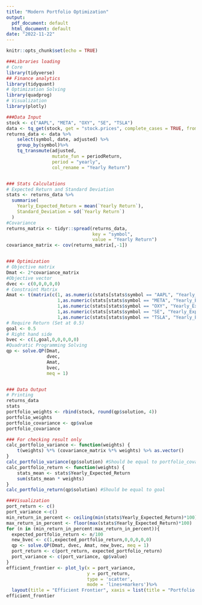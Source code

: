 ---
title: "Modern Portfolio Optimization"
output:
  pdf_document: default
  html_document: default
date: "2022-11-22"
---

```{r setup, include=FALSE}
knitr::opts_chunk$set(echo = TRUE)

###Libraries loading
# Core
library(tidyverse)
## Finance analytics
library(tidyquant)
# Optimization Solving
library(quadprog)
# Visualization 
library(plotly)
```

```{r}
###Data Input
stock <- c("AAPL", "META", "OXY", "SE", "TSLA")
data <- tq_get(stock, get = "stock.prices", complete_cases = TRUE, from = "2017-01-01", to = TODAY())
returns_data <- data %>%
    select(symbol, date, adjusted) %>%
    group_by(symbol)%>%
    tq_transmute(adjusted, 
                 mutate_fun = periodReturn, 
                 period = "yearly", 
                 col_rename = "Yearly Return")


### Stats Calculations
# Expected Return and Standard Deviation
stats <- returns_data %>%
  summarise(
    Yearly_Expected_Return = mean(`Yearly Return`),
    Standard_Deviation = sd(`Yearly Return`)
  )
#Covariance
returns_matrix <- tidyr::spread(returns_data, 
                                key = "symbol", 
                                value = "Yearly Return")
covariance_matrix <- cov(returns_matrix[,-1])


### Optimization
# Objective matrix
Dmat <- 2*covariance_matrix
#Objective vector
dvec <- c(0,0,0,0,0)
# Constraint Matrix
Amat <- t(matrix(c(1, as.numeric(stats[stats$symbol == "AAPL", "Yearly_Expected_Return"]),1,0,0,0,0,
                   1,as.numeric(stats[stats$symbol == "META", "Yearly_Expected_Return"]),0,1,0,0,0,
                   1,as.numeric(stats[stats$symbol == "OXY", "Yearly_Expected_Return"]),0,0,1,0,0,
                   1,as.numeric(stats[stats$symbol == "SE", "Yearly_Expected_Return"]),0,0,0,1,0,
                   1,as.numeric(stats[stats$symbol == "TSLA", "Yearly_Expected_Return"]),0,0,0,0,1),7,5))
# Require Return (Set at 0.5)
goal <- 0.5
# Right hand side
bvec <- c(1,goal,0,0,0,0,0)
#Quadratic Programming Solving
qp <- solve.QP(Dmat, 
               dvec, 
               Amat, 
               bvec, 
               meq = 1)


### Data Output
# Printing
returns_data
stats
portfolio_weights <- rbind(stock, round(qp$solution, 4))
portfolio_weights
portfolio_covariance <- qp$value
portfolio_covariance
```
```{r}
### For checking result only
calc_portfolio_variance <- function(weights) {
    t(weights) %*% (covariance_matrix %*% weights) %>% as.vector()
}
calc_portfolio_variance(qp$solution) #Should be equal to portfolio_covariance
calc_portfolio_return <- function(weights) {
    stats_mean <- stats$Yearly_Expected_Return
    sum(stats_mean * weights)
}
calc_portfolio_return(qp$solution) #Should be equal to goal
```

```{r}
###Visualization
port_return <- c()
port_variance <-c()
min_return_in_percent <- ceiling(min(stats$Yearly_Expected_Return)*100)
max_return_in_percent <- floor(max(stats$Yearly_Expected_Return)*100)
for (n in (min_return_in_percent:max_return_in_percent)){
  expected_portfolio_return <- n/100
  new_bvec <- c(1,expected_portfolio_return,0,0,0,0,0)
  qp <- solve.QP(Dmat, dvec, Amat, new_bvec, meq = 1)
  port_return <- c(port_return, expected_portfolio_return)
  port_variance <- c(port_variance, qp$value)
}
efficient_frontier <- plot_ly(x = port_variance, 
                              y = port_return,
                              type = 'scatter',
                              mode = 'lines+markers')%>%
  layout(title = "Efficient Frontier", xaxis = list(title = "Portfolio Variance (Risk)"), yaxis = list(title = "Portfolio Return"))
efficient_frontier
```

 
